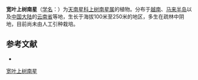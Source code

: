 {{Speciesbox
| name = 宽叶上树南星
| status = 
| status_system = 
| image = 
| genus = Anadendrum
| species = latifolium
| authority = Hook. f.
}}

'''宽叶上树南星'''（[[学名|学名]]：{{lang|la|''Anadendrum latifolium''}}）为[[天南星科|天南星科]][[上树南星属|上树南星属]]的植物。分布于[[越南|越南]]、[[马来半岛|马来半岛]]以及[[中国大陆|中国大陆]]的[[云南省|云南省]]等地，生长于海拔100米至250米的地区，多生在疏林中阴地，目前尚未由人工引种栽培。

== 参考文献 ==
<div class="references-small">
* {{cite web| url =http://www.bioinfo.cn/db05/KmzwSpecies.php?action=view&id=906| title =宽叶上树南星| work =《中国高等植物数据库全库》| publisher =中国科学院微生物研究所| author =昆明植物研究所| accessdate =2009-02-21| deadurl =yes| archiveurl =https://web.archive.org/web/20160305024157/http://www.bioinfo.cn/db05/KmzwSpecies.php?action=view&id=906| archivedate =2016-03-05}}
</div>
{{Taxonbar|from=Q15225228}}

{{DEFAULTSORT:Anadendrum latifolium}}
[[Category:上树南星属|宽叶上树南星]]


{{Araceae-stub}}